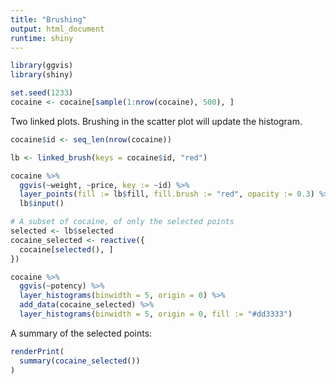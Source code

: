 ```yaml
---
title: "Brushing"
output: html_document
runtime: shiny
---
```

```r
library(ggvis)
library(shiny)

set.seed(1233)
cocaine <- cocaine[sample(1:nrow(cocaine), 500), ]
```

Two linked plots. Brushing in the scatter plot will update the histogram.

```r
cocaine$id <- seq_len(nrow(cocaine))

lb <- linked_brush(keys = cocaine$id, "red")

cocaine %>%
  ggvis(~weight, ~price, key := ~id) %>%
  layer_points(fill := lb$fill, fill.brush := "red", opacity := 0.3) %>%
  lb$input()

# A subset of cocaine, of only the selected points
selected <- lb$selected
cocaine_selected <- reactive({
  cocaine[selected(), ]
})

cocaine %>%
  ggvis(~potency) %>%
  layer_histograms(binwidth = 5, origin = 0) %>%
  add_data(cocaine_selected) %>%
  layer_histograms(binwidth = 5, origin = 0, fill := "#dd3333")
```

A summary of the selected points:

```r
renderPrint(
  summary(cocaine_selected())
)
```
